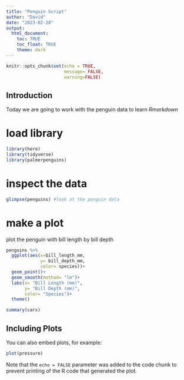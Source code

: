 ```yaml
---
title: "Penguin Script"
author: "David"
date: "2023-02-28"
output: 
  html_document:
    toc: TRUE
    toc_float: TRUE
    theme: dark
---
```


```r
knitr::opts_chunk$set(echo = TRUE,
                      message= FALSE,
                      warning=FALSE)
```

## Introduction

Today we are going to work with the penguin data to learn *Rmarkdown*

# load library
```r
library(here)
library(tidyverse)
library(palmerpenguins)
```


# inspect the data 
```r
glimpse(penguins) #look at the penguin data
```




# make a plot  
plot the penguin with bill length by bill depth

```r
penguins %>%
  ggplot(aes(x=bill_length_mm,
             y= bill_depth_mm,
             color= species))+
  geom_point()+
  geom_smooth(method= "lm")+
  labs(x= "Bill Length (mm)",
       y= "Bill Depth (mm)",
       color= "Species")+
  theme()
```



```r
summary(cars)
```

## Including Plots

You can also embed plots, for example:

```r
plot(pressure)
```

Note that the `echo = FALSE` parameter was added to the code chunk to prevent printing of the R code that generated the plot.
